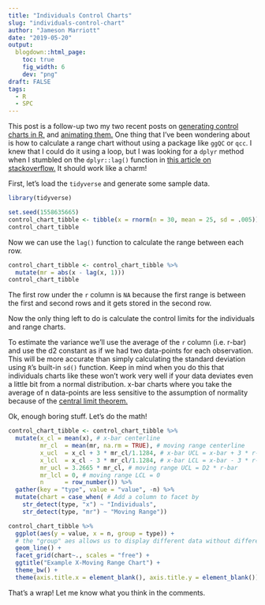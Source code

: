 ```yaml
---
title: "Individuals Control Charts"
slug: "individuals-control-chart"
author: "Jameson Marriott"
date: "2019-05-20"
output:
  blogdown::html_page:
    toc: true
    fig_width: 6
    dev: "png"
draft: FALSE
tags:
  - R
  - SPC
---
```


This post is a follow-up two my two recent posts on [generating control charts in R,](https://jmarriott.com/posts/testing-ggqc/) and [animating them.](https://jmarriott.com/posts/annimate-control-chart/) One thing that I've been wondering about is how to calculate a range chart without using a package like `ggQC` or `qcc`. I knew that I could do it using a loop, but I was looking for a `dplyr` method when I stumbled on the `dplyr::lag()` function in [this article on stackoverflow.](https://stackoverflow.com/questions/21667262/how-to-find-difference-between-values-in-two-rows-in-an-r-dataframe-using-dplyr) It should work like a charm! 

First, let's load the `tidyverse` and generate some sample data. 

```r
library(tidyverse)
```

```r
set.seed(1558635665)
control_chart_tibble <- tibble(x = rnorm(n = 30, mean = 25, sd = .005))
control_chart_tibble
```

Now we can use the `lag()` function to calculate the range between each row. 

```r
control_chart_tibble <- control_chart_tibble %>%
  mutate(mr = abs(x - lag(x, 1)))
control_chart_tibble
```

The first row under the `r` column is `NA` because the first range is between the first and second rows and it gets stored in the second row. 

Now the only thing left to do is calculate the control limits for the individuals and range charts. 

To estimate the variance we'll use the average of the `r` column (i.e. r-bar) and use the d2 constant as if we had two data-points for each observation. This will be more accurate than simply calculating the standard deviation using `R`'s built-in `sd()` function. Keep in mind when you do this that individuals charts like these won't work very well if your data deviates even a little bit from a normal distribution. x-bar charts where you take the average of n data-points are less sensitive to the assumption of normality because of the [central limit theorem.](https://en.wikipedia.org/wiki/Central_limit_theorem) 

Ok, enough boring stuff. Let's do the math!

```r
control_chart_tibble <- control_chart_tibble %>%
  mutate(x_cl = mean(x), # x-bar centerline
         mr_cl  = mean(mr, na.rm = TRUE), # moving range centerline
         x_ucl  = x_cl + 3 * mr_cl/1.1284, # x-bar UCL = x-bar + 3 * r-bar / d2
         x_lcl  = x_cl - 3 * mr_cl/1.1284, # x-bar LCL = x-bar - 3 * r-bar / d2
         mr_ucl = 3.2665 * mr_cl, # moving range UCL = D2 * r-bar
         mr_lcl = 0, # moving range LCL = 0
         n      = row_number()) %>%
  gather(key = "type", value = "value", -n) %>%
  mutate(chart = case_when( # Add a column to facet by
    str_detect(type, "x") ~ "Individuals",
    str_detect(type, "mr") ~ "Moving Range"))

control_chart_tibble %>%
  ggplot(aes(y = value, x = n, group = type)) + 
  # the "group" aes allows us to display different data without differentiating it on the chart
  geom_line() +
  facet_grid(chart~., scales = "free") +
  ggtitle("Example X-Moving Range Chart") +
  theme_bw() +
  theme(axis.title.x = element_blank(), axis.title.y = element_blank())
```

That's a wrap! Let me know what you think in the comments. 